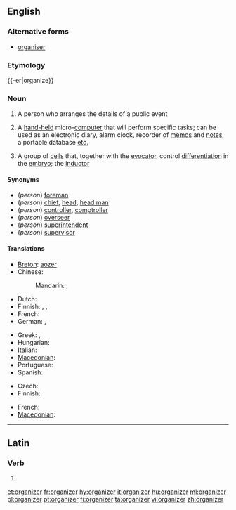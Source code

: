 ==English==
{{wikipedia}}

===Alternative forms===
* [[organiser]]

===Etymology===
{{-er|organize}}

===Noun===
{{en-noun}}

# A person who arranges the details of a public event
# {{computing}} A [[hand-held]] micro-[[computer]] that will perform specific tasks; can be used as an electronic diary, alarm clock, recorder of [[memo]]s and [[note]]s, a portable database [[etc.]]
# {{medicine}} A group of [[cell]]s that, together with the [[evocator]], control [[differentiation]] in the [[embryo]]; the [[inductor]]

====Synonyms====
* (''person'') [[foreman]]
* (''person'') [[chief]], [[head]], [[head man]]
* (''person'') [[controller]], [[comptroller]]
* (''person'') [[overseer]]
* (''person'') [[superintendent]]
* (''person'') [[supervisor]]

====Translations====
{{trans-top|person arranging public events}}
* [[Breton]]: [[aozer]]
* Chinese:
*: Mandarin: {{t-|cmn|組織者|sc=Hani}}, {{t-|cmn|组织者|tr=zǔzhīzhě|sc=Hani}}
* Dutch: {{t+|nl|organisator|m}}
* Finnish: {{t+|fi|järjestäjä}}, {{t-|fi|organisoija}},  {{t-|fi|organisaattori}}
* French: {{t+|fr|organisateur|m}}
* German: {{t+|de|Veranstalter|m}}, {{t+|de|Organisator|m}}
{{trans-mid}}
* Greek: {{t|el|Διοργανωτής|m}},  {{t|el|Διοργανώτρια|f}}
* Hungarian: {{t+|hu|szervező}}
* Italian: {{t-|it|organizzatore|m}}
* [[Macedonian]]: {{t-|mk|организатор|m|tr=organizátor}}
* Portuguese: {{t+|pt|organizador|m}}
* Spanish: {{t-|es|organizador|m}}
{{trans-bottom}}

{{trans-top|hand-held micro-computer}}
* Czech: {{t-|cs|organizér|m}}
* Finnish: {{t-|fi|kämmentietokone}}
{{trans-mid}}
* French: {{t+|fr|organiseur}}
* [[Macedonian]]: {{t-|mk|организатор|m|tr=organizátor}}
{{trans-bottom}}

{{trans-top|medicine: group of cells}}
{{trans-mid}}
{{trans-bottom}}

----

==Latin==

===Verb===
{{la-verb-form|organizer}}

# {{conjugation of|organizo|organizō|1|s|pres|pass|sub|lang=la}}
{{count page|[[Wiktionary:Page count]]}}

[[et:organizer]]
[[fr:organizer]]
[[hy:organizer]]
[[it:organizer]]
[[hu:organizer]]
[[ml:organizer]]
[[pl:organizer]]
[[pt:organizer]]
[[fi:organizer]]
[[ta:organizer]]
[[vi:organizer]]
[[zh:organizer]]